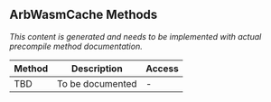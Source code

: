 ## ArbWasmCache Methods

*This content is generated and needs to be implemented with actual precompile method documentation.*

| Method | Description | Access |
|--------|-------------|--------|
| TBD | To be documented | - |

